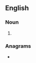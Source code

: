 ==English==

===Noun===
{{head|en|noun form}}

# {{plural of|en|phisher}}

===Anagrams===
* {{anagrams|en|a=ehhiprss|Hipshers}}